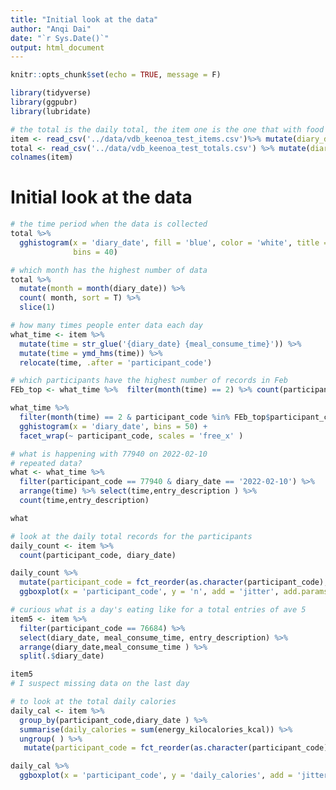 ```yaml
---
title: "Initial look at the data"
author: "Anqi Dai"
date: "`r Sys.Date()`"
output: html_document
---
```


```r
knitr::opts_chunk$set(echo = TRUE, message = F)
```

```r
library(tidyverse)
library(ggpubr)
library(lubridate)
```

```r
# the total is the daily total, the item one is the one that with food items
item <- read_csv('../data/vdb_keenoa_test_items.csv')%>% mutate(diary_date = dmy(diary_date))
total <- read_csv('../data/vdb_keenoa_test_totals.csv') %>% mutate(diary_date = dmy(diary_date))
colnames(item)
```

# Initial look at the data 

```r
# the time period when the data is collected 
total %>% 
  gghistogram(x = 'diary_date', fill = 'blue', color = 'white', title = 'Distribution of the collection date',
              bins = 40)

# which month has the highest number of data
total %>% 
  mutate(month = month(diary_date)) %>% 
  count( month, sort = T) %>% 
  slice(1)
```


```r
# how many times people enter data each day
what_time <- item %>% 
  mutate(time = str_glue('{diary_date} {meal_consume_time}')) %>% 
  mutate(time = ymd_hms(time)) %>% 
  relocate(time, .after = 'participant_code')

# which participants have the highest number of records in Feb
FEb_top <- what_time %>%  filter(month(time) == 2) %>% count(participant_code,  sort = T)  %>% top_n(5)

what_time %>% 
  filter(month(time) == 2 & participant_code %in% FEb_top$participant_code) %>% 
  gghistogram(x = 'diary_date', bins = 50) +
  facet_wrap(~ participant_code, scales = 'free_x' )
```
```r
# what is happening with 77940 on 2022-02-10
# repeated data? 
what <- what_time %>% 
  filter(participant_code == 77940 & diary_date == '2022-02-10') %>% 
  arrange(time) %>% select(time,entry_description ) %>% 
  count(time,entry_description)

what
```

```r
# look at the daily total records for the participants
daily_count <- item %>% 
  count(participant_code, diary_date)

daily_count %>% 
  mutate(participant_code = fct_reorder(as.character(participant_code), n, .fun=median, .desc = T)) %>% 
  ggboxplot(x = 'participant_code', y = 'n', add = 'jitter', add.params = list(color = 'forestgreen', size = 2, alpha = 0.5), title = 'Daily total records for each participant')
```
```r
# curious what is a day's eating like for a total entries of ave 5
item5 <- item %>% 
  filter(participant_code == 76684) %>% 
  select(diary_date, meal_consume_time, entry_description) %>% 
  arrange(diary_date,meal_consume_time ) %>% 
  split(.$diary_date)

item5
# I suspect missing data on the last day 
```

```r
# to look at the total daily calories
daily_cal <- item %>% 
  group_by(participant_code,diary_date ) %>% 
  summarise(daily_calories = sum(energy_kilocalories_kcal)) %>% 
  ungroup( ) %>% 
   mutate(participant_code = fct_reorder(as.character(participant_code), daily_calories, .fun=median, .desc = T))

daily_cal %>% 
  ggboxplot(x = 'participant_code', y = 'daily_calories', add = 'jitter', add.params = list(color = 'blue', size = 2, alpha = 0.5), title = 'Daily total calories for each participant')
```




